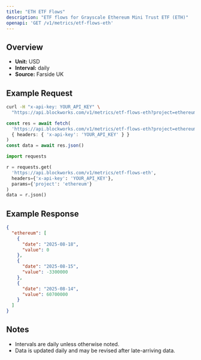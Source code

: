 ```yaml
---
title: "ETH ETF Flows"
description: "ETF flows for Grayscale Ethereum Mini Trust ETF (ETH)"
openapi: 'GET /v1/metrics/etf-flows-eth'
---
```


## Overview

- **Unit:** USD
- **Interval:** daily
- **Source:** Farside UK

## Example Request

<CodeGroup>

```bash cURL
curl -H "x-api-key: YOUR_API_KEY" \
  "https://api.blockworks.com/v1/metrics/etf-flows-eth?project=ethereum"
```

```typescript TypeScript
const res = await fetch(
  'https://api.blockworks.com/v1/metrics/etf-flows-eth?project=ethereum',
  { headers: { 'x-api-key': 'YOUR_API_KEY' } }
)
const data = await res.json()
```

```python Python
import requests

r = requests.get(
  'https://api.blockworks.com/v1/metrics/etf-flows-eth',
  headers={'x-api-key': 'YOUR_API_KEY'},
  params={'project': 'ethereum'}
)
data = r.json()
```

</CodeGroup>

## Example Response

```json
{
  "ethereum": [
    {
      "date": "2025-08-18",
      "value": 0
    },
    {
      "date": "2025-08-15",
      "value": -3300000
    },
    {
      "date": "2025-08-14",
      "value": 60700000
    }
  ]
}
```

## Notes
- Intervals are daily unless otherwise noted.
- Data is updated daily and may be revised after late-arriving data.

